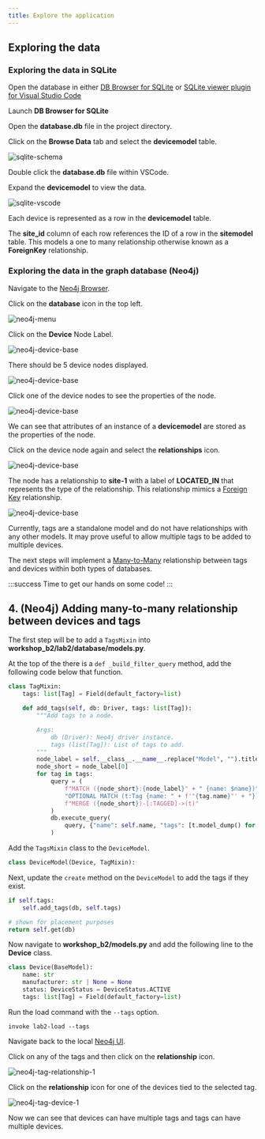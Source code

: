 ```yaml
---
title: Explore the application
---
```



## Exploring the data

### Exploring the data in SQLite

Open the database in either [DB Browser for SQLite](https://sqlitebrowser.org/dl/) or [SQLite viewer plugin for Visual Studio Code](https://marketplace.visualstudio.com/items?itemName=qwtel.sqlite-viewer&ssr=false#overview)

<Tabs>
<TabItem value="DBBrowser for SQLite" default>

Launch **DB Browser for SQLite**

Open the **database.db** file in the project directory.

Click on the **Browse Data** tab and select the **devicemodel** table.

![sqlite-schema](../images/lab2/sqlite-data-dbbrowser.png)

</TabItem>
<TabItem value="VSCode - SQLite Browser">

Double click the **database.db** file within VSCode.

Expand the **devicemodel** to view the data.

![sqlite-vscode](../images/lab2/sqllite-data-vscode.png)

</TabItem>
</Tabs>

Each device is represented as a row in the **devicemodel** table.

The **site_id** column of each row references the ID of a row in the **sitemodel** table. This models a one to many relationship otherwise known as a **ForeignKey** relationship.

### Exploring the data in the graph database (Neo4j)

Navigate to the [Neo4j Browser](http://localhost:7474). 

Click on the **database** icon in the top left.

![neo4j-menu](../images/lab2/02-neo4j-menu.png)

Click on the **Device** Node Label.

![neo4j-device-base](../images/lab2/06-neo4j-base-device-1.png)

There should be 5 device nodes displayed.

![neo4j-device-base](../images/lab2/07-neo4j-device-nodes.png)

Click one of the device nodes to see the properties of the node.

![neo4j-device-base](../images/lab2/neo4j-device-properties.png)

We can see that attributes of an instance of a **devicemodel** are stored as the properties of the node.

Click on the device node again and select the **relationships** icon.

![neo4j-device-base](../images/lab2/08-neo4j-device-relationships-1.png)

The node has a relationship to **site-1** with a label of **LOCATED_IN** that represents the type of the relationship. This relationship mimics a [Foreign Key](https://www.reddit.com/r/SQL/comments/qras0z/please_explain_foreign_keys_to_me_like_i_am_six/) relationship.

![neo4j-device-base](../images/lab2/09-neo4j-device-relationships-2.png)

Currently, tags are a standalone model and do not have relationships with any other models. It may prove useful to allow multiple tags to be added to multiple devices.

The next steps will implement a [Many-to-Many](https://en.wikipedia.org/wiki/Many-to-many_(data_model)) relationship between tags and devices within both types of databases.

:::success
Time to get our hands on some code!
:::

## 4. (Neo4j) Adding many-to-many relationship between devices and tags

The first step will be to add a ``TagsMixin`` into **workshop_b2/lab2/database/models.py**.

At the top of the there is a ``def _build_filter_query`` method, add the following code below that function.

```python
class TagMixin:
    tags: list[Tag] = Field(default_factory=list)

    def add_tags(self, db: Driver, tags: list[Tag]):
        """Add tags to a node.

        Args:
            db (Driver): Neo4j driver instance.
            tags (list[Tag]): List of tags to add.
        """
        node_label = self.__class__.__name__.replace("Model", "").title()
        node_short = node_label[0]
        for tag in tags:
            query = (
                f"MATCH ({node_short}:{node_label}" + " {name: $name})"
                "OPTIONAL MATCH (t:Tag {name: " + f'"{tag.name}"' + "})"
                f"MERGE ({node_short})-[:TAGGED]->(t)"
            )
            db.execute_query(
                query, {"name": self.name, "tags": [t.model_dump() for t in tags]}
            )

```

Add the ``TagsMixin`` class to the ``DeviceModel``.

```python
class DeviceModel(Device, TagMixin):
```

Next, update the ``create`` method on the ``DeviceModel`` to add the tags if they exist.

```python
if self.tags:
    self.add_tags(db, self.tags)

# shown for placement purposes
return self.get(db)
```

Now navigate to **workshop_b2/models.py** and add the following line to the **Device** class.

```python
class Device(BaseModel):
    name: str
    manufacturer: str | None = None
    status: DeviceStatus = DeviceStatus.ACTIVE
    tags: list[Tag] = Field(default_factory=list)
```

Run the load command with the ``--tags`` option.

```shell
invoke lab2-load --tags
```

Navigate back to the local [Neo4j UI](http://localhost:7474).

Click on any of the tags and then click on the **relationship** icon.

![neo4j-tag-relationship-1](../images/lab2/12-neo4j-tag-relationship-1.png)

Click on the **relationship** icon for one of the devices tied to the selected tag.

![neo4j-tag-device-1](../images/lab2/13-neo4j-tag-device-1.png)

Now we can see that devices can have multiple tags and tags can have multiple devices.